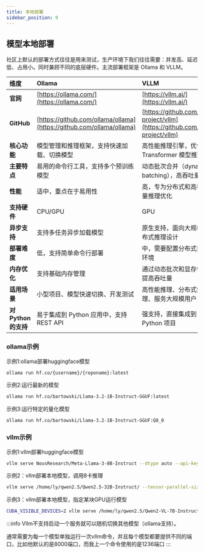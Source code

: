 ```yaml
---
title: 本地部署
sidebar_position: 9
---
```


## 模型本地部署

社区上默认的部署方式往往是用来测试，生产环境下我们往往需要：并发高、延迟低、占用小。同时兼顾不同的底层硬件。主流部署框架是 Ollama 和 VLLM。

| 维度                 | Ollama                                    | VLLM                     |
| :-------------------- | :------------------------------------------ | :---------------------------------------------- |
| **官网**             | [https://ollama.com/](https://ollama.com/) | [https://vllm.ai/](https://vllm.ai/) |
| **GitHub**           | [https://github.com/ollama/ollama](https://github.com/ollama/ollama) | [https://github.com/vllm-project/vllm](https://github.com/vllm-project/vllm) |
| **核心功能**         | 模型管理和推理框架，支持快速加载、切换模型 | 高性能推理引擎，优化 Transformer 模型推理      |
| **主要特点**         | 易用的命令行工具，支持多个预训练模型       | 动态批次合并（dynamic batching），高吞吐量推理 |
| **性能**             | 适中，重点在于易用性                       | 高，专为分布式和高吞吐量推理优化               |
| **支持硬件**         | CPU/GPU                                    | GPU                                            |
| **异步支持**         | 支持多任务异步加载模型                     | 原生支持，面向大规模分布式推理设计                     |         |
| **部署难度**         | 低，支持简单命令行部署                     | 中，需要配置分布式推理环境                     |
| **内存优化**         | 支持基础内存管理                           | 通过动态批次和显存优化提高吞吐量               |
| **适用场景**         | 小型项目、模型快速切换、开发测试           | 高性能推理、分布式推理、服务大规模用户         |
| **对 Python 的支持** | 易于集成到 Python 应用中，支持 REST API  | 强支持，直接集成到 Python 项目                 |

### ollama示例

示例1:ollama部署huggingface模型

```bash showLineNumbers
ollama run hf.co/{username}/{reponame}:latest
```

示例2:运行最新的模型
```bash showLineNumbers
ollama run hf.co/bartowski/Llama-3.2-1B-Instruct-GGUF:latest
```

示例3:运行特定的量化模型
```bash showLineNumbers
ollama run hf.co/bartowski/Llama-3.2-1B-Instruct-GGUF:Q8_0
```

### vllm示例

示例1:vllm部署huggingface模型

```bash showLineNumbers
vllm serve NousResearch/Meta-Llama-3-8B-Instruct --dtype auto --api-key token-abc123
```

示例2：vllm部署本地模型，调用8卡推理
```bash showLineNumbers
vllm serve /home/ly/qwen2.5/Qwen2.5-32B-Instruct/ --tensor-parallel-size 8 --dtype auto --api-key 123 --gpu-memory-utilization 0.95 --max-model-len 27768  --enable-auto-tool-choice --tool-call-parser hermes --served-model-name Qwen2.5-32B-Instruct --kv-cache-dtype fp8_e5m2
```
示例3：vllm部署本地模型，指定某块GPU运行模型
```bash showLineNumbers
CUDA_VISIBLE_DEVICES=2 vllm serve /home/ly/qwen2.5/Qwen2-VL-7B-Instruct --dtype auto --tensor-parallel-size 1 auto --api-key 123 --gpu-memory-utilization 0.5 --max-model-len 5108  --enable-auto-tool-choice --tool-call-parser hermes --served-model-name Qwen2-VL-7B-Instruct --port 1236
```
:::info
Vllm不支持启动一个服务就可以随机切换其他模型（ollama支持）。

通常需要为每一个模型单独运行一次vllm命令，并且每个模型都要提供不同的端口，比如他默认的是8000端口，而我上一个命令使用的是1236端口
:::
